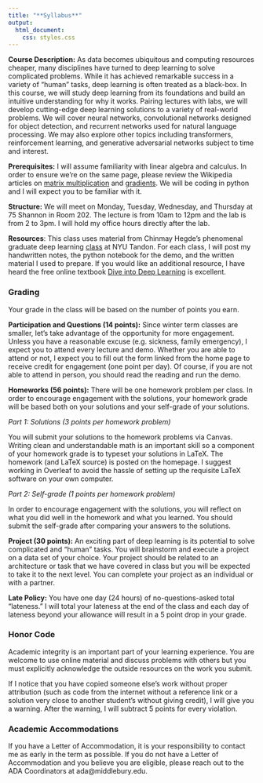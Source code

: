 ```yaml
---
title: "**Syllabus**"
output:
  html_document:
    css: styles.css
---
```


**Course Description:** As data becomes ubiquitous and computing resources cheaper, many disciplines have turned to deep learning to solve complicated problems. While it has achieved remarkable success in a variety of "human" tasks, deep learning is often treated as a black-box. In this course, we will study deep learning from its foundations and build an intuitive understanding for why it works. Pairing lectures with labs, we will develop cutting-edge deep learning solutions to a variety of real-world problems. We will cover neural networks, convolutional networks designed for object detection, and recurrent networks used for natural language processing. We may also explore other topics including transformers, reinforcement learning, and generative adversarial networks subject to time and interest.

**Prerequisites:** I will assume familiarity with linear algebra and calculus. In order to ensure we're on the same page, please review the Wikipedia articles on [matrix multiplication](https://en.wikipedia.org/wiki/Matrix_multiplication) and [gradients](https://en.wikipedia.org/wiki/Gradient). We will be coding in python and I will expect you to be familiar with it.

**Structure:** We will meet on Monday, Tuesday, Wednesday, and Thursday at 75 Shannon in Room 202. The lecture is from 10am to 12pm and the lab is from 2 to 3pm. I will hold my office hours directly after the lab.

**Resources**: This class uses material from Chinmay Hegde's phenomenal graduate deep learning [class](https://chinmayhegde.github.io/dl-notes/) at NYU Tandon. For each class, I will post my handwritten notes, the python notebook for the demo, and the written material I used to prepare. If you would like an additional resource, I have heard the free online textbook [Dive into Deep Learning](http://d2l.ai/) is excellent.

### **Grading**

Your grade in the class will be based on the number of points you earn.

**Participation and Questions (14 points):**
Since winter term classes are smaller, let's take advantage of the opportunity for more engagement. Unless you have a reasonable excuse (e.g. sickness, family emergency), I expect you to attend every lecture and demo. Whether you are able to attend or not, I expect you to fill out the form linked from the home page to receive credit for engagement (one point per day). Of course, if you are not able to attend in person, you should read the reading and run the demo.

**Homeworks (56 points):**
There will be one homework problem per class. In order to encourage engagement with the solutions, your homework grade will be based both on your solutions and your self-grade of your solutions.

*Part 1: Solutions (3 points per homework problem)* 

You will submit your solutions to the homework problems via Canvas. Writing clean and understandable math is an important skill so a component of your homework grade is to typeset your solutions in LaTeX. The homework (and LaTeX source) is posted on the homepage. I suggest working in Overleaf to avoid the hassle of setting up the requisite LaTeX software on your own computer.

*Part 2: Self-grade (1 points per homework problem)*

In order to encourage engagement with the solutions, you will reflect on what you did well in the homework and what you learned. You should submit the self-grade after comparing your answers to the solutions.

**Project (30 points):**
An exciting part of deep learning is its potential to solve complicated and "human" tasks. You will brainstorm and execute a project on a data set of your choice. Your project should be related to an architecture or task that we have covered in class but you will be expected to take it to the next level. You can complete your project as an individual or with a partner.

**Late Policy:**
You have one day (24 hours) of no-questions-asked total "lateness." I will total your lateness at the end of the class and each day of lateness beyond your allowance will result in a 5 point drop in your grade.

### **Honor Code**
Academic integrity is an important part of your learning experience. You are welcome to use online material and discuss problems with others but you must explicitly acknowledge the outside resources on the work you submit.

If I notice that you have copied someone else's work without proper attribution (such as code from the internet without a reference link or a solution very close to another student's without giving credit), I will give you a warning. After the warning, I will subtract 5 points for every violation.

### **Academic Accommodations**
If you have a Letter of Accommodation, it is your responsibility to contact me as early in the term as possible. If you do not have a Letter of Accommodation and you believe you are eligible, please reach out to the ADA Coordinators at ada@middlebury.edu.